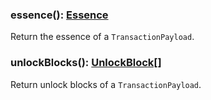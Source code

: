 ### essence(): [Essence](#essence)

Return the essence of a `TransactionPayload`.

### unlockBlocks(): [UnlockBlock[]](#unlockblock)

Return unlock blocks of a `TransactionPayload`.
